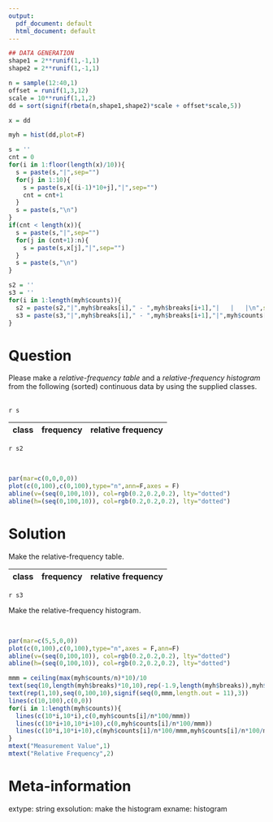 ```yaml
---
output:
  pdf_document: default
  html_document: default
---
```

```r
## DATA GENERATION
shape1 = 2**runif(1,-1,1)
shape2 = 2**runif(1,-1,1)

n = sample(12:40,1)
offset = runif(1,3,12)
scale = 10**runif(1,1,2)
dd = sort(signif(rbeta(n,shape1,shape2)*scale + offset*scale,5))

x = dd

myh = hist(dd,plot=F)

s = ''
cnt = 0
for(i in 1:floor(length(x)/10)){
  s = paste(s,"|",sep="")
  for(j in 1:10){
    s = paste(s,x[(i-1)*10+j],"|",sep="")
    cnt = cnt+1
  }
  s = paste(s,"\n")
}
if(cnt < length(x)){
  s = paste(s,"|",sep="")
  for(j in (cnt+1):n){
    s = paste(s,x[j],"|",sep="")
  }
  s = paste(s,"\n")
}

s2 = ''
s3 = ''
for(i in 1:length(myh$counts)){
  s2 = paste(s2,"|",myh$breaks[i]," - ",myh$breaks[i+1],"|   |   |\n",sep="")
  s3 = paste(s3,"|",myh$breaks[i]," - ",myh$breaks[i+1],"|",myh$counts[i],"|",signif(myh$counts[i]/n,3),"|\n",sep="")
}

```

Question
========

Please make a *relative-frequency table* and a *relative-frequency histogram* from the following (sorted) continuous data by using the supplied classes.

|   |   |   |   |   |   |   |   |   |   |
|:---:|:---:|:---:|:---:|:---:|:---:|:---:|:---:|:---:|:---:|
`r s`

\large

|class|frequency|relative frequency|
|:---:|:---:|:---:|
`r s2`

\normalsize

\
```r
par(mar=c(0,0,0,0))
plot(c(0,100),c(0,100),type="n",ann=F,axes = F)
abline(v=(seq(0,100,10)), col=rgb(0.2,0.2,0.2), lty="dotted")
abline(h=(seq(0,100,10)), col=rgb(0.2,0.2,0.2), lty="dotted")
```


Solution
========

Make the relative-frequency table.


|class|frequency|relative frequency|
|:---:|:---:|:---:|
`r s3`


Make the relative-frequency histogram.

<!-- \ -->
<!-- ```{r barchart, echo = FALSE, results = "hide", fig.height = 5, fig.width = 5, fig.path = "", fig.cap = ""} -->
<!-- barplot(myh$counts/n,col="white",space=0)->bp   # n=length(yourvariable) -->
<!-- axis(1,at=c(bp),labels=myh$mids) -->
<!-- title(ylab="Relative Frequency",xlab="Measurement value") -->
<!-- ``` -->
<!-- \ -->

\
```r
par(mar=c(5,5,0,0))
plot(c(0,100),c(0,100),type="n",axes = F,ann=F)
abline(v=(seq(0,100,10)), col=rgb(0.2,0.2,0.2), lty="dotted")
abline(h=(seq(0,100,10)), col=rgb(0.2,0.2,0.2), lty="dotted")

mmm = ceiling(max(myh$counts/n)*10)/10
text(seq(10,length(myh$breaks)*10,10),rep(-1.9,length(myh$breaks)),myh$breaks)
text(rep(1,10),seq(0,100,10),signif(seq(0,mmm,length.out = 11),3))
lines(c(10,100),c(0,0))
for(i in 1:length(myh$counts)){
  lines(c(10*i,10*i),c(0,myh$counts[i]/n*100/mmm))
  lines(c(10*i+10,10*i+10),c(0,myh$counts[i]/n*100/mmm))
  lines(c(10*i,10*i+10),c(myh$counts[i]/n*100/mmm,myh$counts[i]/n*100/mmm))
}
mtext("Measurement Value",1)
mtext("Relative Frequency",2)
```


Meta-information
============
extype: string
exsolution: make the histogram
exname: histogram
